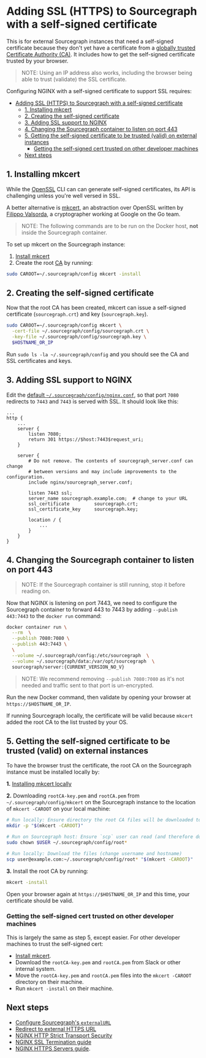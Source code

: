 
# Adding SSL (HTTPS) to Sourcegraph with a self-signed certificate

This is for external Sourcegraph instances that need a self-signed certificate because they don't yet have a certificate from a [globally trusted Certificate Authority (CA)](https://en.wikipedia.org/wiki/Certificate_authority#Providers). It includes how to get the self-signed certificate trusted by your browser.

> NOTE: Using an IP address also works, including the browser being able to trust (validate) the SSL certificate.

Configuring NGINX with a self-signed certificate to support SSL requires:

- [Adding SSL (HTTPS) to Sourcegraph with a self-signed certificate](#adding-ssl-https-to-sourcegraph-with-a-self-signed-certificate)
  - [1. Installing mkcert](#1-installing-mkcert)
  - [2. Creating the self-signed certificate](#2-creating-the-self-signed-certificate)
  - [3. Adding SSL support to NGINX](#3-adding-ssl-support-to-nginx)
  - [4. Changing the Sourcegraph container to listen on port 443](#4-changing-the-sourcegraph-container-to-listen-on-port-443)
  - [5. Getting the self-signed certificate to be trusted (valid) on external instances](#5-getting-the-self-signed-certificate-to-be-trusted-valid-on-external-instances)
    - [Getting the self-signed cert trusted on other developer machines](#getting-the-self-signed-cert-trusted-on-other-developer-machines)
  - [Next steps](#next-steps)

## 1. Installing mkcert

While the [OpenSSL](https://wiki.openssl.org/index.php/Command_Line_Utilities) CLI can can generate self-signed certificates, its API is challenging unless you're well versed in SSL.

A better alternative is [mkcert](https://github.com/FiloSottile/mkcert#mkcert), an abstraction over OpenSSL written by [Filippo Valsorda](https://github.com/FiloSottile), a cryptographer working at Google on the Go team.

> NOTE: The following commands are to be run on the Docker host, **not** inside the Sourcegraph container.

To set up mkcert on the Sourcegraph instance:

1. [Install mkcert](https://github.com/FiloSottile/mkcert#installation)
1. Create the root [CA](https://en.wikipedia.org/wiki/Certificate_authority) by running:

```bash
sudo CAROOT=~/.sourcegraph/config mkcert -install
```

## 2. Creating the self-signed certificate

Now that the root CA has been created, mkcert can issue a self-signed certificate (`sourcegraph.crt`) and key (`sourcegraph.key`).

```bash
sudo CAROOT=~/.sourcegraph/config mkcert \
  -cert-file ~/.sourcegraph/config/sourcegraph.crt \
  -key-file ~/.sourcegraph/config/sourcegraph.key \
  $HOSTNAME_OR_IP
```

Run `sudo ls -la ~/.sourcegraph/config` and you should see the CA and SSL certificates and keys.

## 3. Adding SSL support to NGINX

Edit the [default
`~/.sourcegraph/config/nginx.conf`](https://github.com/sourcegraph/sourcegraph-public-snapshot/blob/main/cmd/server/shared/assets/nginx.conf),
so that port `7080` redirects to `7443` and `7443` is served with SSL. It should look like this:

```nginx
...
http {
    ...
    server {
        listen 7080;
        return 301 https://$host:7443$request_uri;
    }

    server {
        # Do not remove. The contents of sourcegraph_server.conf can change
        # between versions and may include improvements to the configuration.
        include nginx/sourcegraph_server.conf;

        listen 7443 ssl;
        server_name sourcegraph.example.com;  # change to your URL
        ssl_certificate         sourcegraph.crt;
        ssl_certificate_key     sourcegraph.key;

        location / {
            ...
        }
    }
}
```

## 4. Changing the Sourcegraph container to listen on port 443

> NOTE: If the Sourcegraph container is still running, stop it before reading on.

Now that NGINX is listening on port 7443, we need to configure the Sourcegraph container to forward
443 to 7443 by adding `--publish 443:7443` to the `docker run` command:

```bash
docker container run \
  --rm  \
  --publish 7080:7080 \
  --publish 443:7443 \
  \
  --volume ~/.sourcegraph/config:/etc/sourcegraph  \
  --volume ~/.sourcegraph/data:/var/opt/sourcegraph  \
  sourcegraph/server:{CURRENT_VERSION_NO_V}
```

> NOTE: We recommend removing `--publish 7080:7080` as it's not needed and traffic sent to that port is un-encrypted.

Run the new Docker command, then validate by opening your browser at `https://$HOSTNAME_OR_IP`.

If running Sourcegraph locally, the certificate will be valid because `mkcert` added the root CA to the list trusted by your OS.

## 5. Getting the self-signed certificate to be trusted (valid) on external instances

To have the browser trust the certificate, the root CA on the Sourcegraph instance must be installed locally by:

**1.** [Installing mkcert locally](https://github.com/FiloSottile/mkcert#installation)

**2.** Downloading `rootCA-key.pem` and `rootCA.pem` from `~/.sourcegraph/config/mkcert` on the Sourcegraph instance to the location of `mkcert -CAROOT` on your local machine:

```bash
# Run locally: Ensure directory the root CA files will be downloaded to exists
mkdir -p "$(mkcert -CAROOT)"
```

```bash
# Run on Sourcegraph host: Ensure `scp` user can read (and therefore download) the root CA files
sudo chown $USER ~/.sourcegraph/config/root*
```

```bash
# Run locally: Download the files (change username and hostname)
scp user@example.com:~/.sourcegraph/config/root* "$(mkcert -CAROOT)"
```

**3.** Install the root CA by running:

```bash
mkcert -install
```

Open your browser again at `https://$HOSTNAME_OR_IP` and this time, your certificate should be valid.

### Getting the self-signed cert trusted on other developer machines

This is largely the same as step 5, except easier. For other developer machines to trust the self-signed cert:

- [Install mkcert](https://github.com/FiloSottile/mkcert#installation).
- Download the `rootCA-key.pem` and `rootCA.pem` from Slack or other internal system.
- Move the `rootCA-key.pem` and `rootCA.pem` files into the `mkcert -CAROOT` directory on their machine.
- Run `mkcert -install` on their machine.

## Next steps

- [Configure Sourcegraph's `externalURL`](/admin/config/site_config)
- [Redirect to external HTTPS URL](/admin/http_https_configuration#redirect-to-external-https-url)
- [NGINX HTTP Strict Transport Security](/admin/http_https_configuration#redirect-to-external-https-url)
- [NGINX SSL Termination guide](https://docs.nginx.com/nginx/admin-guide/security-controls/terminating-ssl-http/)
- [NGINX HTTPS Servers guide](https://nginx.org/en/docs/http/configuring_https_servers.html).
